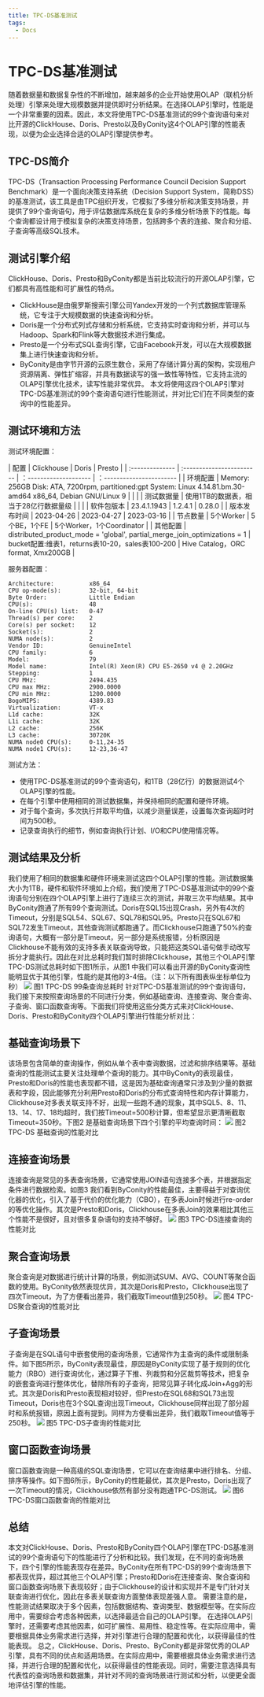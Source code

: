 ```yaml
---
title: TPC-DS基准测试
tags:
  - Docs
---
```



# TPC-DS基准测试 

随着数据量和数据复杂性的不断增加，越来越多的企业开始使用OLAP（联机分析处理）引擎来处理大规模数据并提供即时分析结果。在选择OLAP引擎时，性能是一个非常重要的因素。因此，本文将使用TPC-DS基准测试的99个查询语句来对比开源的ClickHouse、Doris、Presto以及ByConity这4个OLAP引擎的性能表现，以便为企业选择合适的OLAP引擎提供参考。

## TPC-DS简介
TPC-DS（Transaction Processing Performance Council Decision Support Benchmark）是一个面向决策支持系统（Decision Support System，简称DSS）的基准测试，该工具是由TPC组织开发，它模拟了多维分析和决策支持场景，并提供了99个查询语句，用于评估数据库系统在复杂的多维分析场景下的性能。每个查询都设计用于模拟复杂的决策支持场景，包括跨多个表的连接、聚合和分组、子查询等高级SQL技术。

## 测试引擎介绍
ClickHouse、Doris、Presto和ByConity都是当前比较流行的开源OLAP引擎，它们都具有高性能和可扩展性的特点。
- ClickHouse是由俄罗斯搜索引擎公司Yandex开发的一个列式数据库管理系统，它专注于大规模数据的快速查询和分析。
- Doris是一个分布式列式存储和分析系统，它支持实时查询和分析，并可以与Hadoop、Spark和Flink等大数据技术进行集成。
- Presto是一个分布式SQL查询引擎，它由Facebook开发，可以在大规模数据集上进行快速查询和分析。
- ByConity是由字节开源的云原生数仓，采用了存储计算分离的架构，实现租户资源隔离、弹性扩缩容，并具有数据读写的强一致性等特性，它支持主流的OLAP引擎优化技术，读写性能非常优异。
本文将使用这四个OLAP引擎对TPC-DS基准测试的99个查询语句进行性能测试，并对比它们在不同类型的查询中的性能差异。


## 测试环境和方法
测试环境配置：

| 配置            | Clickhouse                | Doris                  | Presto                    |
| :-------------- | :------------------------ | ：-------------------- | ：----------------------- |
| 环境配置         | Memory: 256GB Disk: ATA, 7200rpm, partitioned:gpt System: Linux 4.14.81.bm.30-amd64 x86_64, Debian GNU/Linux 9    |   |   |
| 测试数据量       | 使用1TB的数据表，相当于28亿行数据量级                 |  |  |
| 软件包版本       | 23.4.1.1943               | 1.2.4.1                | 0.28.0                    |
| 版本发布时间     | 2023-04-26                | 2023-04-27             | 2023-03-16                |
| 节点数量         | 5个Worker                 | 5个BE，1个FE            | 5个Worker，1个Coordinator |
| 其他配置         | distributed_product_mode = 'global', partial_merge_join_optimizations = 1 | bucket配置:维表1，returns表10-20，sales表100-200 | Hive Catalog，ORC format, Xmx200GB |


服务器配置：

```
Architecture:          x86_64
CPU op-mode(s):        32-bit, 64-bit
Byte Order:            Little Endian
CPU(s):                48
On-line CPU(s) list:   0-47
Thread(s) per core:    2
Core(s) per socket:    12
Socket(s):             2
NUMA node(s):          2
Vendor ID:             GenuineIntel
CPU family:            6
Model:                 79
Model name:            Intel(R) Xeon(R) CPU E5-2650 v4 @ 2.20GHz
Stepping:              1
CPU MHz:               2494.435
CPU max MHz:           2900.0000
CPU min MHz:           1200.0000
BogoMIPS:              4389.83
Virtualization:        VT-x
L1d cache:             32K
L1i cache:             32K
L2 cache:              256K
L3 cache:              30720K
NUMA node0 CPU(s):     0-11,24-35
NUMA node1 CPU(s):     12-23,36-47
```

测试方法：
- 使用TPC-DS基准测试的99个查询语句，和1TB（28亿行）的数据测试4个OLAP引擎的性能。
- 在每个引擎中使用相同的测试数据集，并保持相同的配置和硬件环境。
- 对于每个查询，多次执行并取平均值，以减少测量误差，设置每次查询超时时间为500秒。
- 记录查询执行的细节，例如查询执行计划、I/O和CPU使用情况等。

## 测试结果及分析
我们使用了相同的数据集和硬件环境来测试这四个OLAP引擎的性能。测试数据集大小为1TB，硬件和软件环境如上介绍，我们使用了TPC-DS基准测试中的99个查询语句分别在四个OLAP引擎上进行了连续三次的测试，并取三次平均结果。其中ByConity跑通了所有99个查询测试。Doris在SQL15出现Crash，另外有4次的Timeout，分别是SQL54、SQL67、SQL78和SQL95。Presto只在SQL67和SQL72发生Timeout，其他查询测试都跑通了。而Clickhouse只跑通了50%的查询语句，大概有一部分是Timeout，另一部分是系统报错，分析原因是Clickhouse不能有效的支持多表关联查询导致，只能把这类SQL语句做手动改写拆分才能执行。因此在对比总耗时我们暂时排除Clickhouse，其他三个OLAP引擎TPC-DS测试总耗时如下图1所示，从图1 中我们可以看出开源的ByConity查询性能明显优于其他引擎，性能约是其他的3-4倍。（注：以下所有图表纵坐标单位为秒）
![](./assets/tpc-ds/tpc-ds-total.png)
图1 TPC-DS 99条查询总耗时
针对TPC-DS基准测试的99个查询语句，我们接下来按照查询场景的不同进行分类，例如基础查询、连接查询、聚合查询、子查询、窗口函数查询等。下面我们将使用这些分类方式来对ClickHouse、Doris、Presto和ByConity四个OLAP引擎进行性能分析对比：

## 基础查询场景下
该场景包含简单的查询操作，例如从单个表中查询数据，过滤和排序结果等。基础查询的性能测试主要关注处理单个查询的能力。其中ByConity的表现最佳，Presto和Doris的性能也表现都不错，这是因为基础查询通常只涉及到少量的数据表和字段，因此能够充分利用Presto和Doris的分布式查询特性和内存计算能力，Clickhouse对多表关联支持不好，出现一些跑不通的现象，其中SQL5、8、11、13、14、17、18均超时，我们按Timeout=500秒计算，但希望显示更清晰截取Timeout=350秒。下图2 是基础查询场景下四个引擎的平均查询时间：
![](./assets/tpc-ds/tpc-ds-19.png)
图2 TPC-DS 基础查询的性能对比

## 连接查询场景
连接查询是常见的多表查询场景，它通常使用JOIN语句连接多个表，并根据指定条件进行数据检索。如图3 我们看到ByConity的性能最佳，主要得益于对查询优化器的优化，引入了基于代价的优化能力（CBO），在多表Join时候进行re-order的等优化操作。其次是Presto和Doris，Clickhouse在多表Join的效果相比其他三个性能不是很好，且对很多复杂语句的支持不够好。
![](./assets/tpc-ds/tpc-ds-42.png)
图3 TPC-DS连接查询的性能对比

## 聚合查询场景
聚合查询是对数据进行统计计算的场景，例如测试SUM、AVG、COUNT等聚合函数的使用。ByConity依然表现优异，其次是Doris和Presto，Clickhouse出现了四次Timeout，为了方便看出差异，我们截取Timeout值到250秒。
![](./assets/tpc-ds/tpc-ds-52.png)
图4 TPC-DS聚合查询的性能对比

## 子查询场景
子查询是在SQL语句中嵌套使用的查询场景，它通常作为主查询的条件或限制条件。如下图5所示，ByConity表现最佳，原因是ByConity实现了基于规则的优化能力（RBO）进行查询优化，通过算子下推、列裁剪和分区裁剪等技术，把复杂的嵌套查询进行整体优化，替除所有的子查询，把常见算子转化成Join+Agg的形式。其次是Doris和Presto表现相对较好，但Presto在SQL68和SQL73出现Timeout，Doris也在3个SQL查询出现Timeout，Clickhouse同样出现了部分超时和系统报错，原因上面有提到。同样为方便看出差异，我们截取Timeout值等于250秒。
![](./assets/tpc-ds/tpc-ds-79.png)
图5 TPC-DS子查询的性能对比

## 窗口函数查询场景
窗口函数查询是一种高级的SQL查询场景，它可以在查询结果中进行排名、分组、排序等操作。如下图6所示，ByConity的性能最优，其次是Presto，Doris出现了一次Timeout的情况，Clickhouse依然有部分没有跑通TPC-DS测试。
![](./assets/tpc-ds/tpc-ds-98.png)
图6 TPC-DS窗口函数查询的性能对比

## 总结
本文对ClickHouse、Doris、Presto和ByConity四个OLAP引擎在TPC-DS基准测试的99个查询语句下的性能进行了分析和比较。我们发现，在不同的查询场景下，四个引擎的性能表现存在差异。ByConity在所有TPC-DS的99个查询场景下都表现优异，超过其他三个OLAP引擎；Presto和Doris在连接查询、聚合查询和窗口函数查询场景下表现较好；由于Clickhouse的设计和实现并不是专门针对关联查询进行优化，因此在多表关联查询方面整体表现差强人意。
需要注意的是，性能测试结果取决于多个因素，包括数据结构、查询类型、数据模型等。在实际应用中，需要综合考虑各种因素，以选择最适合自己的OLAP引擎。
在选择OLAP引擎时，还需要考虑其他因素，如可扩展性、易用性、稳定性等。在实际应用中，需要根据具体业务需求进行选择，并对引擎进行合理的配置和优化，以获得最佳的性能表现。
总之，ClickHouse、Doris、Presto、ByConity都是非常优秀的OLAP引擎，具有不同的优点和适用场景。在实际应用中，需要根据具体业务需求进行选择，并进行合理的配置和优化，以获得最佳的性能表现。同时，需要注意选择具有代表性的查询场景和数据集，并针对不同的查询场景进行测试和分析，以便更全面地评估引擎的性能。


















































